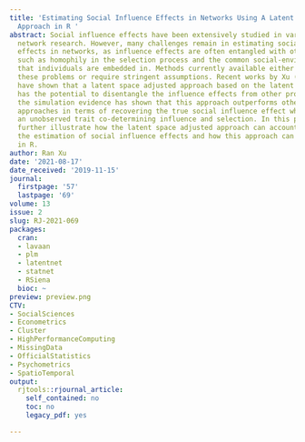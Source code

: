 ```yaml
---
title: 'Estimating Social Influence Effects in Networks Using A Latent Space Adjusted
  Approach in R '
abstract: Social influence effects have been extensively studied in various empirical
  network research. However, many challenges remain in estimating social influence
  effects in networks, as influence effects are often entangled with other factors,
  such as homophily in the selection process and the common social-environmental factors
  that individuals are embedded in. Methods currently available either do not solve
  these problems or require stringent assumptions. Recent works by Xu (2018) and others
  have shown that a latent space adjusted approach based on the latent space model
  has the potential to disentangle the influence effects from other processes, and
  the simulation evidence has shown that this approach outperforms other state-of-the-art
  approaches in terms of recovering the true social influence effect when there is
  an unobserved trait co-determining influence and selection. In this paper, I will
  further illustrate how the latent space adjusted approach can account for bias in
  the estimation of social influence effects and how this approach can be easily implemented
  in R.
author: Ran Xu
date: '2021-08-17'
date_received: '2019-11-15'
journal:
  firstpage: '57'
  lastpage: '69'
volume: 13
issue: 2
slug: RJ-2021-069
packages:
  cran:
  - lavaan
  - plm
  - latentnet
  - statnet
  - RSiena
  bioc: ~
preview: preview.png
CTV:
- SocialSciences
- Econometrics
- Cluster
- HighPerformanceComputing
- MissingData
- OfficialStatistics
- Psychometrics
- SpatioTemporal
output:
  rjtools::rjournal_article:
    self_contained: no
    toc: no
    legacy_pdf: yes

---
```


